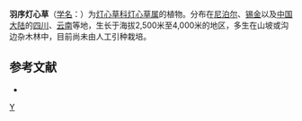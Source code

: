 {{Speciesbox 
| genus = Juncus
| species = ochraceus
| authority = Buchen
}}

'''羽序灯心草'''（[[学名|学名]]：{{lang|la|''Juncus ochraceus''}}）为[[灯心草科|灯心草科]][[灯心草属|灯心草属]]的植物。分布在[[尼泊尔|尼泊尔]]、[[锡金|锡金]]以及[[中国大陆|中国大陆]]的[[四川|四川]]、[[云南|云南]]等地，生长于海拔2,500米至4,000米的地区，多生在山坡或沟边杂木林中，目前尚未由人工引种栽培。

== 参考文献 ==
<div class="references-small">
* {{cite web| url =http://www.bioinfo.cn/db05/KmzwSpecies.php?action=view&id=11545| title =羽序灯心草| work =《中国高等植物数据库全库》| publisher =中国科学院微生物研究所| author =昆明植物研究所| accessdate =2009-02-24| deadurl =yes| archiveurl =https://web.archive.org/web/20160305023716/http://www.bioinfo.cn/db05/KmzwSpecies.php?action=view&id=11545| archivedate =2016-03-05}}
</div>
{{Taxonbar|from=Q15227644}}

[[Category:灯心草属|Y]]


{{植物小作品}}